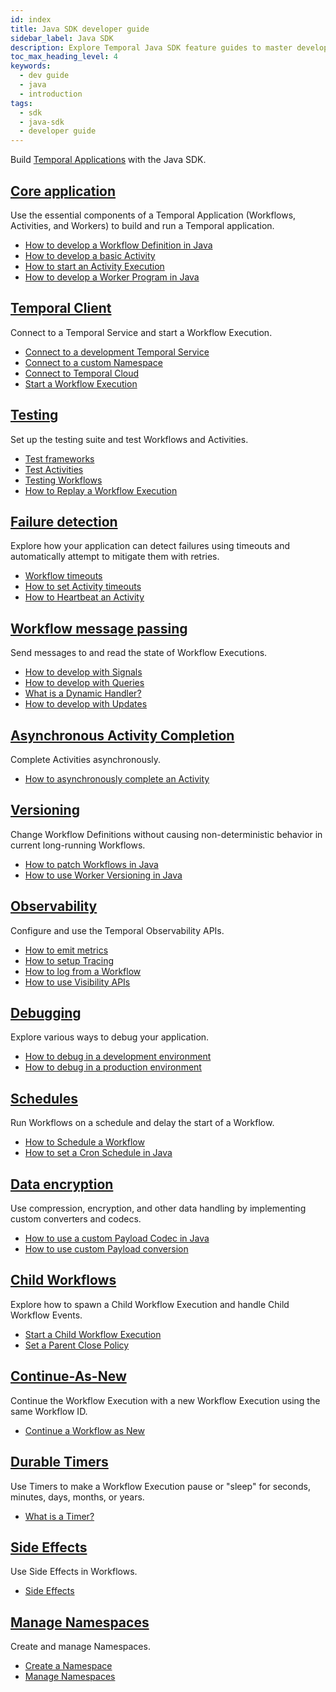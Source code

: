 ```yaml
---
id: index
title: Java SDK developer guide
sidebar_label: Java SDK
description: Explore Temporal Java SDK feature guides to master developing Temporal Applications. Learn how to build Workflows, Activities, and Workers, connect to Temporal Services, set up a testing suite, handle failure detection, send messages, complete Activities asynchronously, implement Versioning, use Observability, debug applications, schedule Workflows
toc_max_heading_level: 4
keywords:
  - dev guide
  - java
  - introduction
tags:
  - sdk
  - java-sdk
  - developer guide
---
```


Build [Temporal Applications](/temporal#temporal-application) with the Java SDK.

## [Core application](/develop/java/core-application)

Use the essential components of a Temporal Application (Workflows, Activities, and Workers) to build and run a Temporal application.

- [How to develop a Workflow Definition in Java](/develop/java/core-application#develop-workflows)
- [How to develop a basic Activity](/develop/java/core-application#develop-activities)
- [How to start an Activity Execution](/develop/java/core-application#activity-execution)
- [How to develop a Worker Program in Java](/develop/java/core-application#run-a-dev-worker)

## [Temporal Client](/develop/java/temporal-clients)

Connect to a Temporal Service and start a Workflow Execution.

- [Connect to a development Temporal Service](/develop/java/temporal-clients#connect-to-development-service)
- [Connect to a custom Namespace](/develop/java/temporal-clients#connect-to-custom-namespace)
- [Connect to Temporal Cloud](/develop/java/temporal-clients#connect-to-temporal-cloud)
- [Start a Workflow Execution](/develop/java/temporal-clients#start-workflow-execution)

## [Testing](/develop/java/testing-suite)

Set up the testing suite and test Workflows and Activities.

- [Test frameworks](/develop/java/testing-suite#test-frameworks)
- [Test Activities](/develop/java/testing-suite#test-activities)
- [Testing Workflows](/develop/java/testing-suite#test-workflows)
- [How to Replay a Workflow Execution](/develop/java/testing-suite#replay)


## [Failure detection](/develop/java/failure-detection)

Explore how your application can detect failures using timeouts and automatically attempt to mitigate them with retries.

- [Workflow timeouts](/develop/java/failure-detection#workflow-timeouts)
- [How to set Activity timeouts](/develop/java/failure-detection#activity-timeouts)
- [How to Heartbeat an Activity](/develop/java/failure-detection#activity-heartbeats)

## [Workflow message passing](/develop/java/message-passing)

Send messages to and read the state of Workflow Executions.

- [How to develop with Signals](/develop/java/message-passing#signals)
- [How to develop with Queries](/develop/java/message-passing#queries)
- [What is a Dynamic Handler?](/develop/java/message-passing#dynamic-handler)
- [How to develop with Updates](/develop/java/message-passing#updates)

## [Asynchronous Activity Completion](/develop/java/asynchronous-activity-completion)

Complete Activities asynchronously.

- [How to asynchronously complete an Activity](/develop/java/asynchronous-activity-completion)

## [Versioning](/develop/java/versioning)

Change Workflow Definitions without causing non-deterministic behavior in current long-running Workflows.

- [How to patch Workflows in Java](/develop/java/versioning#patching)
- [How to use Worker Versioning in Java](/develop/java/versioning#worker-versioning)


## [Observability](/develop/java/observability)

Configure and use the Temporal Observability APIs.

- [How to emit metrics](/develop/java/observability#metrics)
- [How to setup Tracing](/develop/java/observability#tracing)
- [How to log from a Workflow](/develop/java/observability#logging)
- [How to use Visibility APIs](/develop/java/observability#visibility)


## [Debugging](/develop/java/debugging)

Explore various ways to debug your application.

- [How to debug in a development environment](/develop/java/debugging#debug-in-a-development-environment)
- [How to debug in a production environment](/develop/java/debugging#debug-in-a-production-environment)

## [Schedules](/develop/java/schedules)

Run Workflows on a schedule and delay the start of a Workflow.

- [How to Schedule a Workflow](/develop/java/schedules#schedule-a-workflow)
- [How to set a Cron Schedule in Java](/develop/java/schedules#cron-schedule)

## [Data encryption](/develop/java/data-encryption)

Use compression, encryption, and other data handling by implementing custom converters and codecs.

- [How to use a custom Payload Codec in Java](/develop/java/data-encryption#custom-payload-codec)
- [How to use custom Payload conversion](/develop/java/data-encryption#custom-payload-conversion)

## [Child Workflows](/develop/java/child-workflows)

Explore how to spawn a Child Workflow Execution and handle Child Workflow Events.

- [Start a Child Workflow Execution](/develop/java/child-workflows#start-child-workflow)
- [Set a Parent Close Policy](/develop/java/child-workflows#parent-close-policy)

## [Continue-As-New](/develop/java/continue-as-new)

Continue the Workflow Execution with a new Workflow Execution using the same Workflow ID.

- [Continue a Workflow as New](/develop/java/continue-as-new)

## [Durable Timers](/develop/java/timers)

Use Timers to make a Workflow Execution pause or "sleep" for seconds, minutes, days, months, or years.

- [What is a Timer?](/develop/java/timers#timers)

## [Side Effects](/develop/java/side-effects)

Use Side Effects in Workflows.

- [Side Effects](/develop/java/side-effects#side-effects)

## [Manage Namespaces](/develop/java/namespaces)

Create and manage Namespaces.

- [Create a Namespace](/develop/java/namespaces#register-namespace)
- [Manage Namespaces](/develop/java/namespaces#manage-namespaces)

